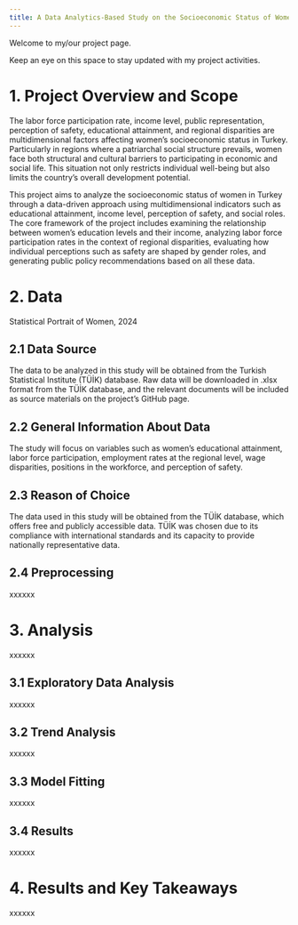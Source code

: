 ```yaml
---
title: A Data Analytics-Based Study on the Socioeconomic Status of Women in Türkiye
---
```


Welcome to my/our project page.

Keep an eye on this space to stay updated with my project activities.


# 1. Project Overview and Scope

The labor force participation rate, income level, public representation, perception of safety, educational attainment, and regional disparities are multidimensional factors affecting women's socioeconomic status in Turkey. Particularly in regions where a patriarchal social structure prevails, women face both structural and cultural barriers to participating in economic and social life. This situation not only restricts individual well-being but also limits the country’s overall development potential.

This project aims to analyze the socioeconomic status of women in Turkey through a data-driven approach using multidimensional indicators such as educational attainment, income level, perception of safety, and social roles. The core framework of the project includes examining the relationship between women’s education levels and their income, analyzing labor force participation rates in the context of regional disparities, evaluating how individual perceptions such as safety are shaped by gender roles, and generating public policy recommendations based on all these data.

# 2. Data

Statistical Portrait of Women, 2024

## 2.1 Data Source

The data to be analyzed in this study will be obtained from the Turkish Statistical Institute (TÜİK) database. Raw data will be downloaded in .xlsx format from the TÜİK database, and the relevant documents will be included as source materials on the project’s GitHub page.

## 2.2 General Information About Data

The study will focus on variables such as women’s educational attainment, labor force participation, employment rates at the regional level, wage disparities, positions in the workforce, and perception of safety.

## 2.3 Reason of Choice

The data used in this study will be obtained from the TÜİK database, which offers free and publicly accessible data. TÜİK was chosen due to its compliance with international standards and its capacity to provide nationally representative data.

## 2.4 Preprocessing

xxxxxx

# 3. Analysis

xxxxxx

## 3.1 Exploratory Data Analysis

xxxxxx

## 3.2 Trend Analysis

xxxxxx

## 3.3 Model Fitting

xxxxxx

## 3.4 Results

xxxxxx

# 4. Results and Key Takeaways

xxxxxx
